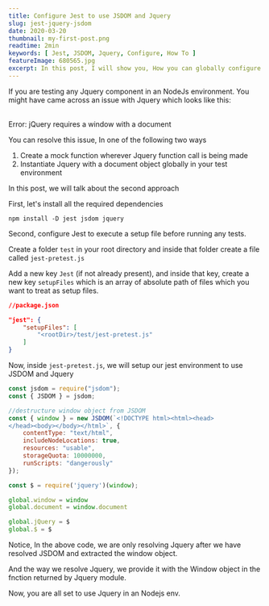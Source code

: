 ```yaml
---
title: Configure Jest to use JSDOM and Jquery 
slug: jest-jquery-jsdom
date: 2020-03-20
thumbnail: my-first-post.png
readtime: 2min
keywords: [ Jest, JSDOM, Jquery, Configure, How To ]
featureImage: 680565.jpg
excerpt: In this post, I will show you, How you can globally configure Jest test runner to work with JSDOM and Jquery
---
```


If you are testing any Jquery component in an NodeJs environment. You might have came across an issue with Jquery which looks like this:

<br />
<span class="js-error">Error: jQuery requires a window with a document</span>
<br />

You can resolve this issue, In one of the following two ways

1. Create a mock function wherever Jquery function call is being made
2. Instantiate Jquery with a document object globally in your test environment

In this post, we will talk about the second approach


First, let's install all the required dependencies

```
npm install -D jest jsdom jquery
```

Second, configure Jest to execute a setup file before running any tests.

Create a folder `test` in your root directory and inside that folder create a file called `jest-pretest.js`

Add a new key `Jest` (if not already present), and inside that key, create a new key `setupFiles` which is an array of absolute path of files which you want to treat as setup files.

```json
//package.json

"jest": { 
    "setupFiles": [
        "<rootDir>/test/jest-pretest.js"
    ]
}
```

Now, inside `jest-pretest.js`, we will setup our jest environment to use JSDOM and Jquery

```js
const jsdom = require("jsdom");
const { JSDOM } = jsdom;

//destructure window object from JSDOM
const { window } = new JSDOM(`<!DOCTYPE html><html><head>
</head><body></body></html>`, {
    contentType: "text/html",
    includeNodeLocations: true,
    resources: "usable",
    storageQuota: 10000000,
    runScripts: "dangerously"
});

const $ = require('jquery')(window);

global.window = window
global.document = window.document

global.jQuery = $
global.$ = $
```

Notice, In the above code, we are only resolving Jquery after we have resolved JSDOM and extracted the window object.

And the way we resolve Jquery, we provide it with the Window object in the fnction returned by Jquery module.

Now, you are all set to use Jquery in an Nodejs env.
